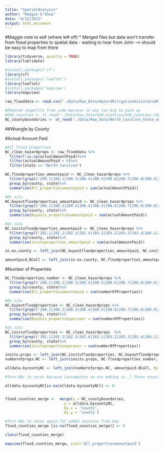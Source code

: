 ```yaml
---
title: "SpatialAnalysis"
author: "Maggie O'Shea"
date: "4/12/2022"
output: html_document
---
```

#Maggie note to self (where left off)
* Merged files but data won't transfer from flood properties to spatial data - waiting to hear from John --> should be easy to map from there 

```r
library(tidyverse, quietly = TRUE)
library(lubridate)

#install.packages('sf')
library(sf)
#install.packages('leaflet')
library(leaflet)
#install.packages('mapview')
library(mapview)

raw_flooddata <- read.csv("./Data/Raw_Data/HazardMitigationAssistanceMitigatedProperties.csv", stringsAsFactors = TRUE)

#Removed shapefile from code because it was too big to push up 
#USA_counties <- st_read('./Data/Raw_Data/USA_Counties/USA_Counties.shp')
NC_countyboundaries <- st_read('./Data/Raw_Data/North_Carolina_State_and_County_Boundary_Polygons')

```


##Wrangle by County

#Actual Amount Paid 
```r
#All flood properties
NC_clean_hazardprops <- raw_flooddata %>%
  filter(!is.na(actualAmountPaid))%>%
  filter(actualAmountPaid > 0)%>%
  filter(state == "North Carolina")

NC.floodproperties_amountpaid <- NC_clean_hazardprops %>%
  filter(grepl('200.1|200.2|200.3|200.4|200.5|200.6|200.7|200.8|200.9|201.1|201.2|201.3|201.4|201.5|201.6|201.7|201.8|201.9|201.10|202.1|202.2|202.3|202.4|203.1|203.2|203.3|203.4|204.1|204.1|204.2|204.3|204.4|204.5|204.6|207.2', type))%>%
  group_by(county, state)%>%
  summarise(All_propertiesamountpaid = sum(actualAmountPaid))

#Ex situ
NC.buyoutfloodproperties_amountpaid <- NC_clean_hazardprops %>%
  filter(grepl('200.1|200.2|200.3|200.4|200.5|200.6|200.7|200.8|200.9|201.1|201.2|201.3|201.4|201.5|201.6|201.7|201.8|201.9|201.10', type))%>%
  group_by(county, state)%>%
  summarise(Buyouts_propertiesamountpaid = sum(actualAmountPaid))

#In situ
NC.insitufloodproperties_amountpaid <- NC_clean_hazardprops %>%
  filter(grepl('202.1|202.2|202.3|202.4|203.1|203.2|203.3|203.4|204.1|204.1|204.2|204.3|204.4|204.5|204.6|207.2', type))%>%
  group_by(county, state)%>%
  summarise(insituproperties_amountpaid = sum(actualAmountPaid))

in.ex.county <- left_join(NC.buyoutfloodproperties_amountpaid, NC.insitufloodproperties_amountpaid, by = c("county", "state"))

amountpaid.NCall <- left_join(in.ex.county, NC.floodproperties_amountpaid, by = c("county", "state"))

```

#Number of Properties
```r
NC.floodproperties_number <- NC_clean_hazardprops %>%
  filter(grepl('200.1|200.2|200.3|200.4|200.5|200.6|200.7|200.8|200.9|201.1|201.2|201.3|201.4|201.5|201.6|201.7|201.8|201.9|201.10|202.1|202.2|202.3|202.4|203.1|203.2|203.3|203.4|204.1|204.1|204.2|204.3|204.4|204.5|204.6|207.2', type))%>%
  group_by(county, state)%>%
  summarise(All_propertiesamountpaid = sum(numberOfProperties))

#Ex situ
NC.buyoutfloodproperties <- NC_clean_hazardprops %>%
  filter(grepl('200.1|200.2|200.3|200.4|200.5|200.6|200.7|200.8|200.9|201.1|201.2|201.3|201.4|201.5|201.6|201.7|201.8|201.9|201.10', type))%>%
  group_by(county, state)%>%
  summarise(Buyouts_propertiesperyear = sum(numberOfProperties))

#In situ
NC.insitufloodproperties <- NC_clean_hazardprops  %>%
  filter(grepl('202.1|202.2|202.3|202.4|203.1|203.2|203.3|203.4|204.1|204.1|204.2|204.3|204.4|204.5|204.6|207.2', type))%>%
  group_by(county, state)%>%
  summarise(insitupropertiesperyear = sum(numberOfProperties))

insitu.props <- left_join(NC.insitufloodproperties, NC.buyoutfloodproperties, by = c("county", "state"))
numberofprops.NC <- left_join(insitu.props, NC.floodproperties_number, by = c("county", "state"))
```

```r
alldata.bycountyNC <- left_join(numberofprops.NC, amountpaid.NCall, by = c("county", "state"))

#Turn NAs to zeros because [assumption we are making is..] those counties with no value in column indicates that they did not receive a grant

alldata.bycountyNC[is.na(alldata.bycountyNC)] <- 0  


flood_counties_merge <-  merge(x = NC_countyboundaries,
                           y = alldata.bycountyNC, 
                           by.x = 'County', 
                           by.y = 'county')

#Turn NAs to zeros again for added counties from map 
flood_counties_merge [is.na(flood_counties_merge)] <- 0  

class(flood_counties_merge)
```


```r
mapview(flood_counties_merge, zcol='All_propertiesamountpaid')
```

